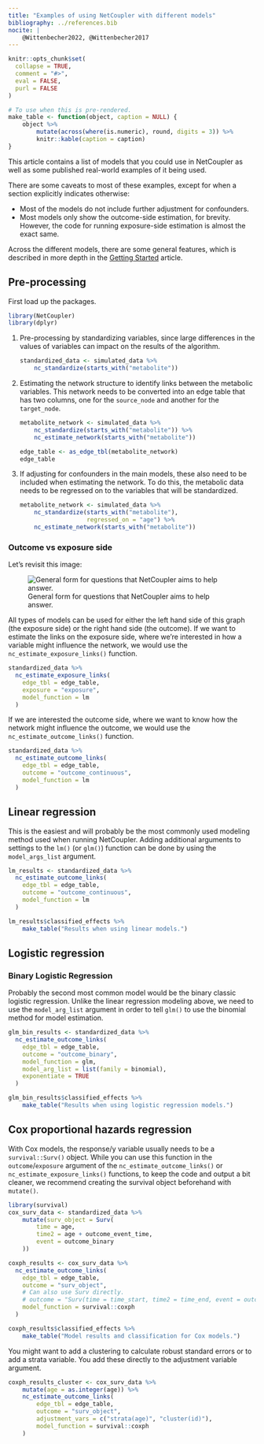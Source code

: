 ```yaml
---
title: "Examples of using NetCoupler with different models"
bibliography: ../references.bib
nocite: |
    @Wittenbecher2022, @Wittenbecher2017
---
```


```r
knitr::opts_chunk$set(
  collapse = TRUE,
  comment = "#>",
  eval = FALSE,
  purl = FALSE
)

# To use when this is pre-rendered.
make_table <- function(object, caption = NULL) {
    object %>%
        mutate(across(where(is.numeric), round, digits = 3)) %>% 
        knitr::kable(caption = caption)
}
```

This article contains a list of models that you could use in NetCoupler as well
as some published real-world examples of it being used.

There are some caveats to most of these examples, except for when a section
explicitly indicates otherwise:

- Most of the models do not include further adjustment for confounders.
- Most models only show the outcome-side estimation, for brevity. However,
the code for running exposure-side estimation is almost the exact same.

Across the different models, there are some general features, which is described
in more depth in the [Getting Started](netcoupler.html) article.

## Pre-processing

First load up the packages.

```r
library(NetCoupler)
library(dplyr)
```

1. Pre-processing by standardizing variables, since large differences in the
values of variables can impact on the results of the algorithm. 

    ```r
    standardized_data <- simulated_data %>%
        nc_standardize(starts_with("metabolite"))
    ```

2. Estimating the network structure to identify links between the metabolic variables.
This network needs to be converted into an edge table that has two columns, one 
for the `source_node` and another for the `target_node`.

    ```r
    metabolite_network <- simulated_data %>%
        nc_standardize(starts_with("metabolite")) %>% 
        nc_estimate_network(starts_with("metabolite"))
    
    edge_table <- as_edge_tbl(metabolite_network)
    edge_table
    ```

3. If adjusting for confounders in the main models, these also need to be included
when estimating the network. To do this, the metabolic data needs to be
regressed on to the variables that will be standardized.

    ```r
    metabolite_network <- simulated_data %>%
        nc_standardize(starts_with("metabolite"),
                       regressed_on = "age") %>%
        nc_estimate_network(starts_with("metabolite"))
```

### Outcome vs exposure side

Let's revisit this image:

![General form for questions that NetCoupler aims to help answer.](vignettes/aim-question.png)

All types of models can be used for either the left hand side of this graph
(the exposure side) or the right hand side (the outcome).
If we want to estimate the links on the exposure side,
where we're interested in how a variable might influence the network, 
we would use the `nc_estimate_exposure_links()` function.

```r
standardized_data %>%
  nc_estimate_exposure_links(
    edge_tbl = edge_table,
    exposure = "exposure",
    model_function = lm
  )
```

If we are interested the outcome side,
where we want to know how the network might influence the outcome, we
would use the `nc_estimate_outcome_links()` function.

```r
standardized_data %>%
  nc_estimate_outcome_links(
    edge_tbl = edge_table,
    outcome = "outcome_continuous",
    model_function = lm
  )
```

## Linear regression

This is the easiest and will probably be the most commonly used modeling method
used when running NetCoupler. Adding additional arguments to settings to the
`lm()` (or `glm()`) function can be done by using the `model_args_list` argument.

```r
lm_results <- standardized_data %>%
  nc_estimate_outcome_links(
    edge_tbl = edge_table,
    outcome = "outcome_continuous",
    model_function = lm
  )
```

```r
lm_results$classified_effects %>% 
    make_table("Results when using linear models.")
```

## Logistic regression

### Binary Logistic Regression

Probably the second most common model would be the binary classic logistic regression.
Unlike the linear regression modeling above, we need to use the `model_arg_list`
argument in order to tell `glm()` to use the binomial method for model estimation.

```r
glm_bin_results <- standardized_data %>%
  nc_estimate_outcome_links(
    edge_tbl = edge_table,
    outcome = "outcome_binary",
    model_function = glm,
    model_arg_list = list(family = binomial),
    exponentiate = TRUE
  )
```

```r
glm_bin_results$classified_effects %>% 
    make_table("Results when using logistic regression models.")
```

<!-- 
### Ordinal Logistic Regression 

### Nominal Logistic Regression

### Conditional Logistic Regression
-->

## Cox proportional hazards regression

With Cox models, the response/y variable usually needs to be a `survival::Surv()`
object. While you can use this function in the `outcome`/`exposure` argument
of the `nc_estimate_outcome_links()` or `nc_estimate_exposure_links()` functions, 
to keep the code and output a bit cleaner, we recommend creating the survival
object beforehand with `mutate()`.

```r
library(survival)
cox_surv_data <- standardized_data %>%
    mutate(surv_object = Surv(
        time = age,
        time2 = age + outcome_event_time,
        event = outcome_binary
    )) 

coxph_results <- cox_surv_data %>%
  nc_estimate_outcome_links(
    edge_tbl = edge_table,
    outcome = "surv_object",
    # Can also use Surv directly.
    # outcome = "Surv(time = time_start, time2 = time_end, event = outcome_binary)",
    model_function = survival::coxph
  )
```

```r
coxph_results$classified_effects %>% 
    make_table("Model results and classification for Cox models.")
```

You might want to add a clustering to calculate robust standard errors or to add
a strata variable. You add these directly to the adjustment variable argument.

```r
coxph_results_cluster <- cox_surv_data %>%
    mutate(age = as.integer(age)) %>%
    nc_estimate_outcome_links(
        edge_tbl = edge_table,
        outcome = "surv_object",
        adjustment_vars = c("strata(age)", "cluster(id)"),
        model_function = survival::coxph
    )
```

<!-- 
## Poisson regression 

### Negative Binomial Regression
### Zero-inflated regression

## Polynomial Regression

## Ridge Regression

## Lasso Regression

## Quantile Regression

## Elastic Net Regression

## Principal Components Regression

## Support Vector Machines Regression

## Quasi Poisson Regression

## Tobit Regression

## Multivariate Regression

## Random effects models

## Longitudinal data? 

-->

<!-- # Real-world uses in published works -->
